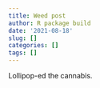 ```yaml
---
title: Weed post
author: R package build
date: '2021-08-18'
slug: []
categories: []
tags: []
---
```


Lollipop-ed the cannabis. 